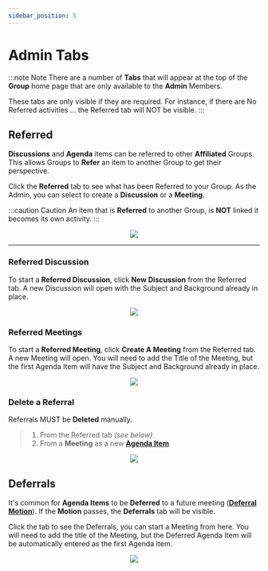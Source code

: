 ```yaml
---
sidebar_position: 5
---
```



# Admin Tabs

:::note Note
There are a number of **Tabs** that will appear at the top of the **Group** home page that are only available to the **Admin** Members.

These tabs are only visible if they are required. For instance, if there are No Referred activities ... the Referred tab will NOT be visible.
:::

## Referred

**Discussions** and **Agenda** items can be referred to other **Affiliated** Groups. This allows Groups to **Refer** an item to another Group to get their perspective.

Click the **Referred** tab to see what has been Referred to your Group. As the Admin, you can select to create a **Discussion** or a **Meeting**.

:::caution Caution
An item that is **Referred** to another Group, is **NOT** linked it becomes its own activity.
:::

<center>
	<img src={useBaseUrl('/img/administration/tabReferral-1.gif')} />
</center>

---

### Referred Discussion

To start a **Referred Discussion**, click **New Discussion** from the Referred tab. A new Discussion will open with the Subject and Background already in place.

<center>
	<img src={useBaseUrl('/img/administration/referralDiscussion-1.gif')} />
</center>

### Referred Meetings

To start a **Referred Meeting**, click **Create A Meeting** from the Referred tab. A new Meeting will open. You will need to add the Title of the Meeting, but the first Agenda Item will have the Subject and Background already in place.

<center>
	<img src={useBaseUrl('/img/administration/referralMeeting-1.gif')} />
</center>

### Delete a Referral

Referrals MUST be **Deleted** manually.

> 1. From the Referred tab _(see below)_.
> 1. From a **Meeting** as a new [**Agenda Item**](../meetings/#add-agenda-items)

<center>
	<img src={useBaseUrl('/img/administration/delReferral-1.gif')} />
</center>

## Deferrals

It's common for **Agenda Items** to be **Deferred** to a future meeting ([**Deferral Motion**](../meetings/motions#deferral-motion)). If the **Motion** passes, the **Deferrals** tab will be visible.

Click the tab to see the Deferrals, you can start a Meeting from here. You will need to add the title of the Meeting, but the Deferred Agenda Item will be automatically entered as the first Agenda Item.

<center>
	<img src={useBaseUrl('/img/administration/deferrals-1.gif')} />
</center>
